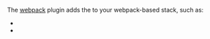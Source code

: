 
The [webpack](https://webpack.js.org) plugin adds the <Link text="Telefunc Transformer" href="/transformer" /> to your webpack-based stack, such as:
 - <Link href="/next" />
 - <Link href="/nuxt" />

